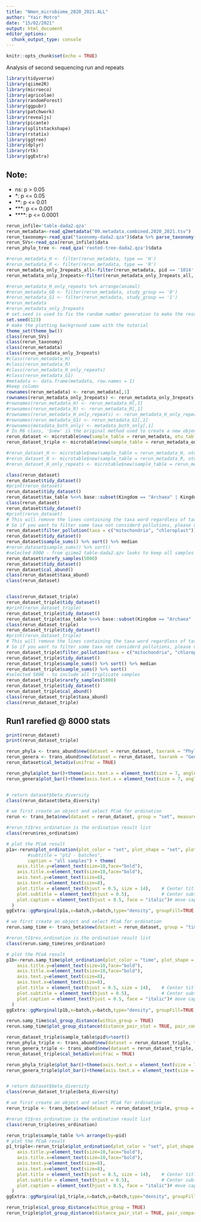 ```yaml
---
title: "Nmen_microbiome_2020_2021.ALL"
author: "Yair Motro"
date: "15/02/2021"
output: html_document
editor_options: 
  chunk_output_type: console
---
```


```r
knitr::opts_chunk$set(echo = TRUE)
```

Analysis of second sequencing run and repeats

```r
library(tidyverse)
library(qiime2R)
library(microeco)
library(agricolae)
library(randomForest)
library(ggpubr)
library(patchwork)
library(revealjs)
library(picante)
library(splitstackshape)
library(rstatix)
library(ggtree)
library(dplyr)
library(rtk)
library(ggExtra)
```


## Note:

- ns: p > 0.05
- *: p <= 0.05
- **: p <= 0.01
- ***: p <= 0.001
- ****: p <= 0.0001

```r

rerun_infile='table-dada2.qza'
rerun_metadata<-read_q2metadata("00.metadata.combined.2020_2021.tsv")
rerun_taxonomy<-read_qza("taxonomy-dada2.qza")$data %>% parse_taxonomy()
rerun_SVs<-read_qza(rerun_infile)$data
rerun_phylo_tree <- read_qza('rooted-tree-dada2.qza')$data

#rerun_metadata_H <- filter(rerun_metadata, type == 'H')
#rerun_metadata_R <- filter(rerun_metadata, type == 'R')
rerun_metadata_only_3repeats_all<-filter(rerun_metadata, pid == '1014' | pid == '1029' | pid == '1031' | pid == '1040' | pid == '1057' | pid == '1173' | pid == '1351' | pid == '1486' | pid == '1544' | pid == '1719' | pid == '1784' | pid == '1848' | pid == '2457' | pid == '2488')
rerun_metadata_only_3repeats<-filter(rerun_metadata_only_3repeats_all, SampleID != "MG049-1057-2" & SampleID != "622-Jacob005-Re-1848-0" & SampleID != "622-Jacob004-Re1784-0" & SampleID != "622-Jacob007-Re2488-0" & SampleID != "MG047-1173-2" & SampleID != "MG042-1544-2" & SampleID != "MG045-1351-2" & SampleID != "MG043-1486-2")

#rerun_metadata_H_only_repeats %>% arrange(animal)
#rerun_metadata_G0 <- filter(rerun_metadata, study_group == '0')
#rerun_metadata_G1 <- filter(rerun_metadata, study_group == '1')
#rerun_metadata
#rerun_metadata_only_3repeats
# set.seed is used to fix the random number generation to make the results repeatable
set.seed(123)
# make the plotting background same with the tutorial
theme_set(theme_bw())
class(rerun_SVs)
class(rerun_taxonomy)
class(rerun_metadata)
class(rerun_metadata_only_3repeats)
#class(rerun_metadata_H)
#class(rerun_metadata_R)
#class(rerun_metadata_H_only_repeats)
#class(rerun_metadata_G1)
#metadata <- data.frame(metadata, row.names = 1)
#keep column
rownames(rerun_metadata) <- rerun_metadata[,1]
rownames(rerun_metadata_only_3repeats) <- rerun_metadata_only_3repeats[,1]
#rownames(rerun_metadata_H) <- rerun_metadata_H[,1]
#rownames(rerun_metadata_R) <- rerun_metadata_R[,1]
#rownames(rerun_metadata_H_only_repeats) <- rerun_metadata_H_only_repeats[,1]
#rownames(rerun_metadata_G1) <- rerun_metadata_G1[,1]
#rownames(metadata_both_only) <- metadata_both_only[,1]
# In R6 class, '$new' is the original method used to create a new object of class
rerun_dataset <- microtable$new(sample_table = rerun_metadata, otu_table = rerun_SVs, tax_table = rerun_taxonomy, phylo_tree = rerun_phylo_tree)
rerun_dataset_triple <- microtable$new(sample_table = rerun_metadata_only_3repeats, otu_table = rerun_SVs, tax_table = rerun_taxonomy, phylo_tree = rerun_phylo_tree)

#rerun_dataset_H <- microtable$new(sample_table = rerun_metadata_H, otu_table = rerun_SVs, tax_table = rerun_taxonomy, phylo_tree = rerun_phylo_tree)
#rerun_dataset_R <- microtable$new(sample_table = rerun_metadata_R, otu_table = rerun_SVs, tax_table = rerun_taxonomy, phylo_tree = rerun_phylo_tree)
#rerun_dataset_H_only_repeats <- microtable$new(sample_table = rerun_metadata_H_only_repeats, otu_table = rerun_SVs, tax_table = rerun_taxonomy, phylo_tree = rerun_phylo_tree)

class(rerun_dataset)
rerun_dataset$tidy_dataset()
#print(rerun_dataset)
rerun_dataset$tidy_dataset()
rerun_dataset$tax_table %<>% base::subset(Kingdom == "Archaea" | Kingdom == "Bacteria")
class(rerun_dataset)
rerun_dataset$tidy_dataset()
#print(rerun_dataset)
# This will remove the lines containing the taxa word regardless of taxonomic ranks and ignoring word case in the tax_table.
# So if you want to filter some taxa not considerd pollutions, please use subset like the previous operation.
rerun_dataset$filter_pollution(taxa = c("mitochondria", "chloroplast"))
rerun_dataset$tidy_dataset()
rerun_dataset$sample_sums() %>% sort() %>% median
#rerun_dataset$sample_sums() %>% sort()
#selected 6900 - from qiime2 table-dada2.qzv looks to keep all samples
rerun_dataset$rarefy_samples(5000)
rerun_dataset$tidy_dataset()
rerun_dataset$cal_abund()
class(rerun_dataset$taxa_abund)
class(rerun_dataset)


class(rerun_dataset_triple)
rerun_dataset_triple$tidy_dataset()
#print(rerun_dataset_triple)
rerun_dataset_triple$tidy_dataset()
rerun_dataset_triple$tax_table %<>% base::subset(Kingdom == "Archaea" | Kingdom == "Bacteria")
class(rerun_dataset_triple)
rerun_dataset_triple$tidy_dataset()
#print(rerun_dataset_triple)
# This will remove the lines containing the taxa word regardless of taxonomic ranks and ignoring word case in the tax_table.
# So if you want to filter some taxa not considerd pollutions, please use subset like the previous operation.
rerun_dataset_triple$filter_pollution(taxa = c("mitochondria", "chloroplast"))
rerun_dataset_triple$tidy_dataset()
rerun_dataset_triple$sample_sums() %>% sort() %>% median
rerun_dataset_triple$sample_sums() %>% sort()
#selected 5800 - to include all triplicate samples
rerun_dataset_triple$rarefy_samples(5000)
rerun_dataset_triple$tidy_dataset()
rerun_dataset_triple$cal_abund()
class(rerun_dataset_triple$taxa_abund)
class(rerun_dataset_triple)


```

## Run1 rarefied @ 8000 stats

```r

print(rerun_dataset)
print(rerun_dataset_triple)

```

```r

rerun_phyla <- trans_abund$new(dataset = rerun_dataset, taxrank = "Phylum")#, groupmean = "run")
rerun_genera <- trans_abund$new(dataset = rerun_dataset, taxrank = "Genus")
rerun_dataset$cal_betadiv(unifrac = TRUE)

rerun_phyla$plot_bar()+theme(axis.text.x = element_text(size = 7, angle = 90),axis.text.y = element_text(size = 7))
rerun_genera$plot_bar()+theme(axis.text.x = element_text(size = 7, angle = 90),axis.text.y = element_text(size = 7))


# return dataset$beta_diversity
class(rerun_dataset$beta_diversity)

# we first create an object and select PCoA for ordination
rerun <- trans_beta$new(dataset = rerun_dataset, group = "set", measure = "bray", ordination = "PCoA")

#rerun_t1$res_ordination is the ordination result list
class(rerun$res_ordination)

# plot the PCoA result
p1a<-rerun$plot_ordination(plot_color = "set", plot_shape = "set", plot_group_ellipse = TRUE)+ labs(title = "Nmen2020.2021.ALL - ALL seq sets",
        #subtitle = "pt2 - batches",
        caption = "all samples") + theme(
    axis.title.y=element_text(size=10,face="bold"),
    axis.title.x=element_text(size=10,face="bold"),
    axis.text.y=element_text(size=8),
    axis.text.x=element_text(size=8),
    plot.title = element_text(hjust = 0.5, size = 14),    # Center title position and size
    plot.subtitle = element_text(hjust = 0.5),            # Center subtitle
    plot.caption = element_text(hjust = 0.5, face = "italic")# move caption to the left
  )
ggExtra::ggMarginal(p1a,x=batch,y=batch,type="density", groupFill=TRUE, groupColour = TRUE)

# we first create an object and select PCoA for ordination
rerun.samp_time <- trans_beta$new(dataset = rerun_dataset, group = "time", measure = "bray", ordination = "PCoA")

#rerun_t1$res_ordination is the ordination result list
class(rerun.samp_time$res_ordination)

# plot the PCoA result
p1b<-rerun.samp_time$plot_ordination(plot_color = "time", plot_shape = "set", plot_group_ellipse = TRUE)+ labs(title = "Nmen2020.2021.ALL - all seq sets") + theme(
    axis.title.y=element_text(size=10,face="bold"),
    axis.title.x=element_text(size=10,face="bold"),
    axis.text.y=element_text(size=8),
    axis.text.x=element_text(size=8),
    plot.title = element_text(hjust = 0.5, size = 14),    # Center title position and size
    plot.subtitle = element_text(hjust = 0.5),            # Center subtitle
    plot.caption = element_text(hjust = 0.5, face = "italic")# move caption to the left
  )
ggExtra::ggMarginal(p1b,x=batch,y=batch,type="density", groupFill=TRUE, groupColour = TRUE)

rerun.samp_time$cal_group_distance(within_group = TRUE)
rerun.samp_time$plot_group_distance(distance_pair_stat = TRUE, pair_compare_method = "t.test")+ggtitle("Nmen2020.2021.ALL - all samples from all sets")#+ggsave("combined.20210202/rarefied_5000.all_times.BrayCurtis.group_sig.png")

```

```r

rerun_dataset_triple$sample_table$pid%>%sort()
rerun_phyla_triple <- trans_abund$new(dataset = rerun_dataset_triple, taxrank = "Phylum")#, groupmean = "run")
rerun_genera_triple <- trans_abund$new(dataset = rerun_dataset_triple, taxrank = "Genus")
rerun_dataset_triple$cal_betadiv(unifrac = TRUE)

rerun_phyla_triple$plot_bar()+theme(axis.text.x = element_text(size = 7, angle = 90),axis.text.y = element_text(size = 7))
rerun_genera_triple$plot_bar()+theme(axis.text.x = element_text(size = 7, angle = 90),axis.text.y = element_text(size = 7))


# return dataset$beta_diversity
class(rerun_dataset_triple$beta_diversity)

# we first create an object and select PCoA for ordination
rerun_triple <- trans_beta$new(dataset = rerun_dataset_triple, group = "set", measure = "bray", ordination = "PCoA")

#rerun_t1$res_ordination is the ordination result list
class(rerun_triple$res_ordination)

rerun_triple$sample_table %>% arrange(by=pid)
# plot the PCoA result
p1_triple<-rerun_triple$plot_ordination(plot_color = "set", plot_shape = "set", plot_group_ellipse = TRUE)+ labs(title = "Nmen2020.2021.ALL - all duplicated seq runs") + theme(
    axis.title.y=element_text(size=10,face="bold"),
    axis.title.x=element_text(size=10,face="bold"),
    axis.text.y=element_text(size=8),
    axis.text.x=element_text(size=8),
    plot.title = element_text(hjust = 0.5, size = 14),    # Center title position and size
    plot.subtitle = element_text(hjust = 0.5),            # Center subtitle
    plot.caption = element_text(hjust = 0.5, face = "italic")# move caption to the left
  )
ggExtra::ggMarginal(p1_triple,x=batch,y=batch,type="density", groupFill=TRUE, groupColour = TRUE)

rerun_triple$cal_group_distance(within_group = TRUE)
rerun_triple$plot_group_distance(distance_pair_stat = TRUE, pair_compare_method = "t.test")+ggtitle("Nmen2020.2021.ALL - samples duplicated in runs")#+ggsave("combined.20210202/rarefied_5000.duplicates_runs.BrayCurtis.group_sig.png")
```
